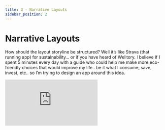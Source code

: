 ```yaml
---
title: 3 - Narrative Layouts
sidebar_position: 2
---
```



# Narrative Layouts

How should the layout storyline be structured? Well it’s like Strava (that running app) for sustainability… or if you have heard of Welltory. I believe if I spent 5 minutes every day with a guide who could help me make more eco-friendly choices that would improve my life.. be it what I consume, save, invest, etc.. so I’m trying to design an app around this idea.

<Embed src="https://www.figma.com/embed?embed_host=share&url=https%3A%2F%2Fwww.figma.com%2Ffile%2FnTh1LsECxFABEZPE7pSFgw%2FDid-you-know%253F%3Fnode-id%3D0%253A1" text="Loading Prototype..." />